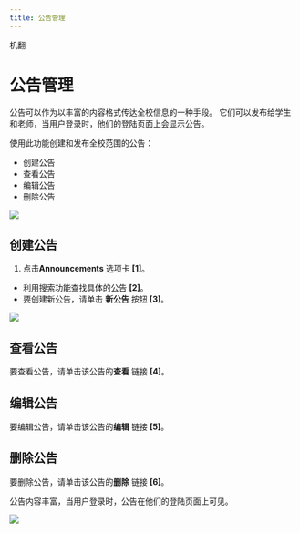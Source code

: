 ```yaml
---
title: 公告管理
---
```



机翻

# 公告管理

公告可以作为以丰富的内容格式传达全校信息的一种手段。 它们可以发布给学生和老师，当用户登录时，他们的登陆页面上会显示公告。 

使用此功能创建和发布全校范围的公告： 
 - 创建公告 
 - 查看公告 
 - 编辑公告 
 - 删除公告 

 ![]( /img/ulearning/admin/announcement01.png) 

 ## 创建公告 

 1. 点击**Announcements** 选项卡 **[1]**。 
   - 利用搜索功能查找具体的公告 **[2]**。 
   - 要创建新公告，请单击 **新公告** 按钮 **[3]**。 

 ![]( /img/ulearning/admin/announcement02.png) 

 ## 查看公告 
 要查看公告，请单击该公告的**查看** 链接 **[4]**。

 ## 编辑公告 
 要编辑公告，请单击该公告的**编辑** 链接 **[5]**。 

 ## 删除公告 
 要删除公告，请单击该公告的**删除** 链接 **[6]**。


<Callout type="info" emoji="ℹ️">
  公告内容丰富，当用户登录时，公告在他们的登陆页面上可见。
</Callout>

![](/img/ulearning/admin/announcement03.png)


